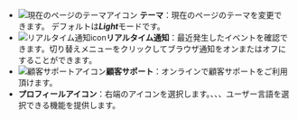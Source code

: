 - ![現在のページのテーマアイコン](/img/ico-theme.svg) **テーマ**：現在のページのテーマを変更できます。 デフォルトは***Light***モードです。
- ![リアルタイム通知icon](/img/ico-noti.svg)**リアルタイム通知**：最近発生したイベントを確認できます。切り替えメニューをクリックしてブラウザ通知をオンまたはオフにすることができます。
- ![顧客サポートアイコン](/img/ico-help.svg)**顧客サポート**：オンラインで顧客サポートをご利用頂けます。
- **プロフィールアイコン**：右端のアイコンを選択します。<Cmdname sid="MNU07360" className="uitext" />、<Cmdname sid="create_organization" className="uitext" />、<Cmdname sid="organization_management" className="uitext" />、ユーザー言語を選択できる機能を提供します。
